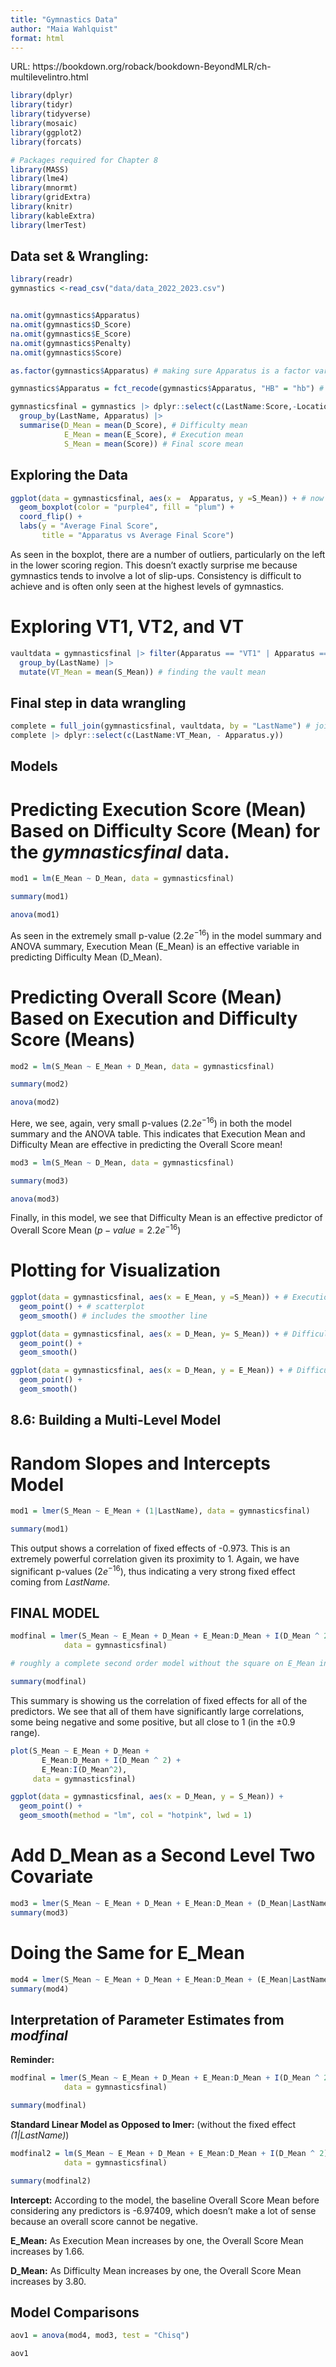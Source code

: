 ---
title: "Gymnastics Data"
author: "Maia Wahlquist"
format: html
---

URL: https://bookdown.org/roback/bookdown-BeyondMLR/ch-multilevelintro.html

```{r}
library(dplyr)
library(tidyr)
library(tidyverse)
library(mosaic)
library(ggplot2)
library(forcats)

# Packages required for Chapter 8
library(MASS)
library(lme4)
library(mnormt)
library(gridExtra)
library(knitr) 
library(kableExtra)
library(lmerTest)
```


## Data set & Wrangling:

```{r}
library(readr)
gymnastics <-read_csv("data/data_2022_2023.csv")


na.omit(gymnastics$Apparatus)
na.omit(gymnastics$D_Score)
na.omit(gymnastics$E_Score)
na.omit(gymnastics$Penalty)
na.omit(gymnastics$Score)
```

```{r}
as.factor(gymnastics$Apparatus) # making sure Apparatus is a factor variable

gymnastics$Apparatus = fct_recode(gymnastics$Apparatus, "HB" = "hb") # recoding hb to HB to join the rows under the same apparatus name 
```

```{r}
gymnasticsfinal = gymnastics |> dplyr::select(c(LastName:Score,-Location, -Date)) |> # keep the relevant rows only
  group_by(LastName, Apparatus) |> 
  summarise(D_Mean = mean(D_Score), # Difficulty mean
            E_Mean = mean(E_Score), # Execution mean
            S_Mean = mean(Score)) # Final score mean
```

## Exploring the Data

```{r}
ggplot(data = gymnasticsfinal, aes(x =  Apparatus, y =S_Mean)) + # now with "hb" recoded as "HB" and joined
  geom_boxplot(color = "purple4", fill = "plum") +
  coord_flip() +
  labs(y = "Average Final Score", 
       title = "Apparatus vs Average Final Score")
```

As seen in the boxplot, there are a number of outliers, particularly on the left in the lower scoring region. This doesn't exactly surprise me because gymnastics tends to involve a lot of slip-ups. Consistency is difficult to achieve and is often only seen at the highest levels of gymnastics.

# Exploring VT1, VT2, and VT

```{r}
vaultdata = gymnasticsfinal |> filter(Apparatus == "VT1" | Apparatus == "VT2") |> # reducing to only vault
  group_by(LastName) |>
  mutate(VT_Mean = mean(S_Mean)) # finding the vault mean

```

## Final step in data wrangling

```{r}
complete = full_join(gymnasticsfinal, vaultdata, by = "LastName") # joining both data frames to be complete
complete |> dplyr::select(c(LastName:VT_Mean, - Apparatus.y))
```


## Models

# Predicting Execution Score (Mean) Based on Difficulty Score (Mean) for the *gymnasticsfinal* data.

```{r}
mod1 = lm(E_Mean ~ D_Mean, data = gymnasticsfinal)

summary(mod1) 
```

```{r}
anova(mod1)
```

As seen in the extremely small p-value ($2.2e^{-16}$) in the model summary and ANOVA summary, Execution Mean (E_Mean) is an effective variable in predicting Difficulty Mean (D_Mean).

# Predicting Overall Score (Mean) Based on Execution and Difficulty Score (Means)

```{r}
mod2 = lm(S_Mean ~ E_Mean + D_Mean, data = gymnasticsfinal)

summary(mod2)
```

```{r}
anova(mod2)
```

Here, we see, again, very small p-values ($2.2e^{-16}$) in both the model summary and the ANOVA table. This indicates that Execution Mean and Difficulty Mean are effective in predicting the Overall Score mean!

```{r}
mod3 = lm(S_Mean ~ D_Mean, data = gymnasticsfinal)

summary(mod3)
```

```{r}
anova(mod3)
```

Finally, in this model, we see that Difficulty Mean is an effective predictor of Overall Score Mean ($p-value = 2.2e^{-16}$)

# Plotting for Visualization

```{r}
ggplot(data = gymnasticsfinal, aes(x = E_Mean, y =S_Mean)) + # Execution to predict score 
  geom_point() + # scatterplot  
  geom_smooth() # includes the smoother line 
```

```{r}
ggplot(data = gymnasticsfinal, aes(x = D_Mean, y= S_Mean)) + # Difficulty to predict score
  geom_point() +
  geom_smooth() 
```

```{r}
ggplot(data = gymnasticsfinal, aes(x = D_Mean, y = E_Mean)) + # Difficulty to predict execution
  geom_point() +
  geom_smooth() 
```

## 8.6: Building a Multi-Level Model

# Random Slopes and Intercepts Model

```{r}
mod1 = lmer(S_Mean ~ E_Mean + (1|LastName), data = gymnasticsfinal)

summary(mod1)
```

This output shows a correlation of fixed effects of -0.973. This is an extremely powerful correlation given its proximity to 1. Again, we have significant p-values ($2e^{-16}$), thus indicating a very strong fixed effect coming from *LastName.*

## FINAL MODEL

```{r}
modfinal = lmer(S_Mean ~ E_Mean + D_Mean + E_Mean:D_Mean + I(D_Mean ^ 2) + E_Mean:I(D_Mean^2) + (1|LastName),
            data = gymnasticsfinal) 

# roughly a complete second order model without the square on E_Mean in the interaction

summary(modfinal)
```

This summary is showing us the correlation of fixed effects for all of the predictors. We see that all of them have significantly large correlations, some being negative and some positive, but all close to 1 (in the $\pm0.9$ range).

```{r}
plot(S_Mean ~ E_Mean + D_Mean +
       E_Mean:D_Mean + I(D_Mean ^ 2) +
       E_Mean:I(D_Mean^2),
     data = gymnasticsfinal)
```

```{r}
ggplot(data = gymnasticsfinal, aes(x = D_Mean, y = S_Mean)) +
  geom_point() +
  geom_smooth(method = "lm", col = "hotpink", lwd = 1)
```


# Add D_Mean as a Second Level Two Covariate

```{r}
mod3 = lmer(S_Mean ~ E_Mean + D_Mean + E_Mean:D_Mean + (D_Mean|LastName), data = gymnasticsfinal)
summary(mod3)
```

# Doing the Same for E_Mean
  
```{r}
mod4 = lmer(S_Mean ~ E_Mean + D_Mean + E_Mean:D_Mean + (E_Mean|LastName), data = gymnasticsfinal)
summary(mod4)
```

## Interpretation of Parameter Estimates from *modfinal*

**Reminder:**

```{r}
modfinal = lmer(S_Mean ~ E_Mean + D_Mean + E_Mean:D_Mean + I(D_Mean ^ 2) + E_Mean:I(D_Mean^2) + (1|LastName),
            data = gymnasticsfinal) 
```

```{r}
summary(modfinal)
```

**Standard Linear Model as Opposed to lmer:** (without the fixed effect *(1|LastName)*)

```{r}
modfinal2 = lm(S_Mean ~ E_Mean + D_Mean + E_Mean:D_Mean + I(D_Mean ^ 2) + E_Mean:I(D_Mean^2),
            data = gymnasticsfinal)
```

```{r}
summary(modfinal2)
```


**Intercept:** According to the model, the baseline Overall Score Mean before considering any predictors is -6.97409, which doesn't make a lot of sense because an overall score cannot be negative.

**E_Mean:** As Execution Mean increases by one, the Overall Score Mean increases by 1.66.

**D_Mean:** As Difficulty Mean increases by one, the Overall Score Mean increases by 3.80.

## Model Comparisons

```{r}
aov1 = anova(mod4, mod3, test = "Chisq")

aov1
```

```{r}

```


